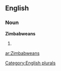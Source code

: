 ==English==

===Noun===
'''Zimbabweans'''

# {{plural of|[[Zimbabwean]]}}

[[Category:English plurals]]

[[ar:Zimbabweans]]